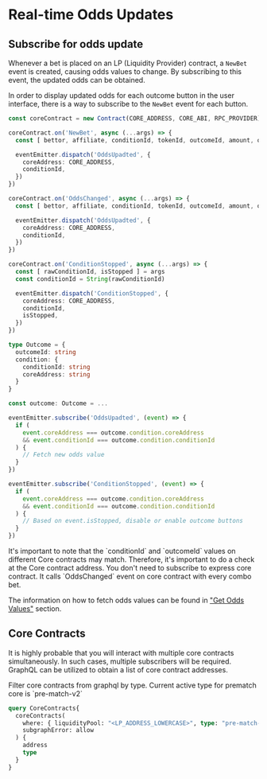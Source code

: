 
# Real-time Odds Updates

## Subscribe for odds update

Whenever a bet is placed on an LP (Liquidity Provider) contract, a `NewBet` event is created, causing odds values to change.
By subscribing to this event, the updated odds can be obtained.

In order to display updated odds for each outcome button in the user interface, there is a way to subscribe to
the `NewBet` event for each button.

```ts copy filename="subscriber.ts"
const coreContract = new Contract(CORE_ADDRESS, CORE_ABI, RPC_PROVIDER)

coreContract.on('NewBet', async (...args) => {
  const [ bettor, affiliate, conditionId, tokenId, outcomeId, amount, odds, funds ] = args

  eventEmitter.dispatch('OddsUpadted', {
    coreAddress: CORE_ADDRESS,
    conditionId,
  })
})

coreContract.on('OddsChanged', async (...args) => {
  const [ bettor, affiliate, conditionId, tokenId, outcomeId, amount, odds, funds ] = args

  eventEmitter.dispatch('OddsUpadted', {
    coreAddress: CORE_ADDRESS,
    conditionId,
  })
})

coreContract.on('ConditionStopped', async (...args) => {
  const [ rawConditionId, isStopped ] = args
  const conditionId = String(rawConditionId)

  eventEmitter.dispatch('ConditionStopped', {
    coreAddress: CORE_ADDRESS,
    conditionId,
    isStopped,
  })
})

```

```ts copy filename="OutcomeButton.ts"
type Outcome = {
  outcomeId: string
  condition: {
    conditionId: string
    coreAddress: string
  }
}

const outcome: Outcome = ...

eventEmitter.subscribe('OddsUpadted', (event) => {
  if (
    event.coreAddress === outcome.condition.coreAddress
    && event.conditionId === outcome.condition.conditionId
  ) {
    // Fetch new odds value
  }
})

eventEmitter.subscribe('ConditionStopped', (event) => {
  if (
    event.coreAddress === outcome.condition.coreAddress
    && event.conditionId === outcome.condition.conditionId
  ) {
    // Based on event.isStopped, disable or enable outcome buttons
  }
})
```

<Callout type="warning">
  It's important to note that the `conditionId` and `outcomeId` values on different Core contracts may match.
  Therefore, it's important to do a check at the Core contract address.
</Callout>

<Callout type="info">
  You don't need to subscribe to express core contract. It calls `OddsChanged` event on core contract with every combo bet.
</Callout>

The information on how to fetch odds values can be found in ["Get Odds Values"](/guides/advanced/prematch/get-odds-values)
section.


## Core Contracts

It is highly probable that you will interact with multiple core contracts simultaneously. In such cases, multiple
subscribers will be required. GraphQL can be utilized to obtain a list of core contract addresses.

<Callout type="info">
  Filter core contracts from graphql by type. Current active type for prematch core is `pre-match-v2`
</Callout>

```graphql copy
query CoreContracts{
  coreContracts(
    where: { liquidityPool: "<LP_ADDRESS_LOWERCASE>", type: "pre-match-v2" }
    subgraphError: allow
  ) {
    address
    type
  }
}
```
